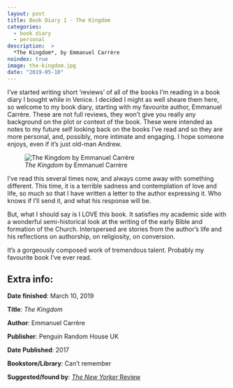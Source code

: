 ```yaml
---
layout: post
title: Book Diary 1 - The Kingdom
categories: 
  - book diary
  - personal
description:  >
  *The Kingdom*, by Emmanuel Carrère
noindex: true
image: the-kingdom.jpg
date: "2019-05-10"
---
```


I've started writing short 'reviews' of all of the books I'm reading in a book diary I bought while in Venice. I decided I might as well sheare them here, so welcome to my book diary, starting with my favourite author, Emmanuel Carrère. These are not full reviews, they won't give you really any background on the plot or context of the book. These were intended as notes to my future self looking back on the books I've read and so they are more personal, and, possibly, more intimate and engaging. I hope someone enjoys, even if it's just old-man Andrew.

![*The Kingdom* by Emmanuel Carrère](the-kingdom.jpg)

I’ve read this several times now, and always come away with something different. This time, it is a terrible sadness and contemplation of love and life, so much so that I have written a letter to the author expressing it. Who knows if I’ll send it, and what his response will be.

But, what I should say is I LOVE this book. It satisfies my academic side with a wonderful semi-historical look at the writing of the early Bible and formation of the Church. Interspersed are stories from the author’s life and his reflections on authorship, on religiosity, on conversion.

It’s a gorgeously composed work of tremendous talent. Probably my favourite book I’ve ever read.

## Extra info:

**Date finished**: March 10, 2019

**Title**: *The Kingdom*

**Author**: Emmanuel Carrère

**Publisher**: Penguin Random House UK

**Date Published**: 2017

**Bookstore/Library**: Can't remember

**Suggested/found by**: [*The New Yorker* Review](https://www.newyorker.com/magazine/2017/07/10/the-radical-origins-of-christianity)